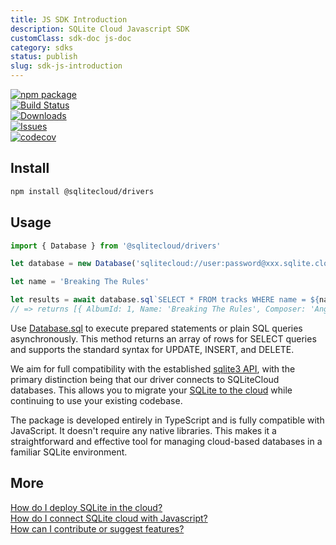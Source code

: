 ```yaml
---
title: JS SDK Introduction
description: SQLite Cloud Javascript SDK
customClass: sdk-doc js-doc
category: sdks
status: publish
slug: sdk-js-introduction
---
```


<a href="https://www.npmjs.com/package/@sqlitecloud/drivers" target="_blank">
  <img src="https://img.shields.io/npm/v/@sqlitecloud/drivers" alt="npm package" />
</a>
<br />
<a href="https://github.com/sqlitecloud/sqlitecloud-js/actions/workflows/build-test-deploy.yml" target="_blank">
  <img src="https://github.com/sqlitecloud/sqlitecloud-js/actions/workflows/build-test-deploy.yml/badge.svg" alt="Build Status" />
</a>
<br />
<a href="https://www.npmtrends.com/@sqlitecloud/drivers" target="_blank">
  <img src="https://img.shields.io/npm/dt/@sqlitecloud/drivers" alt="Downloads" />
</a>
<br />
<a href="https://github.com/sqlitecloud/sqlitecloud-js/issues" target="_blank">
  <img src="https://img.shields.io/github/issues/sqlitecloud/sqlitecloud-js" alt="Issues" />
</a>
<br />
<a href="https://codecov.io/gh/sqlitecloud/sqlitecloud-js" target="_blank">
  <img src="https://codecov.io/gh/sqlitecloud/sqlitecloud-js/graph/badge.svg?token=ZOKE9WFH62" alt="codecov" />
</a>

## Install

```bash
npm install @sqlitecloud/drivers
```

## Usage

```ts
import { Database } from '@sqlitecloud/drivers'

let database = new Database('sqlitecloud://user:password@xxx.sqlite.cloud:8860/chinook.db')

let name = 'Breaking The Rules'

let results = await database.sql`SELECT * FROM tracks WHERE name = ${name}`
// => returns [{ AlbumId: 1, Name: 'Breaking The Rules', Composer: 'Angus Young... }]
```

Use [Database.sql](/docs/sqlite-cloud/sdks/js/classes/database#sql) to execute prepared statements or plain SQL queries asynchronously. This method returns an array of rows for SELECT queries and supports the standard syntax for UPDATE, INSERT, and DELETE.

We aim for full compatibility with the established <a href="https://www.npmjs.com/package/sqlite3" target="_blank">sqlite3 API</a>, with the primary distinction being that our driver connects to SQLiteCloud databases. This allows you to migrate your <a href="https://sqlite.ai" target="_blank">SQLite to the cloud</a> while continuing to use your existing codebase.

The package is developed entirely in TypeScript and is fully compatible with JavaScript. It doesn't require any native libraries. This makes it a straightforward and effective tool for managing cloud-based databases in a familiar SQLite environment.

## More

<a href="https://sqlite.ai" target="_blank">How do I deploy SQLite in the cloud?</a>
<br />
<a href="https://sqlitecloud.github.io/sqlitecloud-js/" target="_blank" rel="noopener noreferrer">How do I connect SQLite cloud with Javascript?</a>
<br />
<a href="https://github.com/sqlitecloud/sqlitecloud-js/issues" target="_blank" rel="noopener noreferrer">How can I contribute or suggest features?</a>
